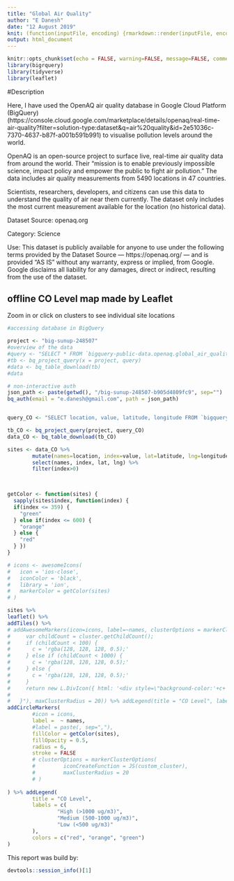 ```yaml
---
title: "Global Air Quality"
author: "E Danesh"
date: "12 August 2019"
knit: (function(inputFile, encoding) {rmarkdown::render(inputFile, encoding = encoding, output_file ='index.html')})
output: html_document
---
```


```r
knitr::opts_chunk$set(echo = FALSE, warning=FALSE, message=FALSE, comment=FALSE)
library(bigrquery)
library(tidyverse)
library(leaflet)
```

#Description 

Here, I have used the OpenAQ air quality database in Google Cloud Platform (BigQuery) (https://console.cloud.google.com/marketplace/details/openaq/real-time-air-quality?filter=solution-type:dataset&q=air%20quality&id=2e51036c-7370-4637-b87f-a001b591b991) to visualise pollution levels around the world. 

OpenAQ is an open-source project to surface live, real-time air quality data from around the world. Their “mission is to enable previously impossible science, impact policy and empower the public to fight air pollution.” The data includes air quality measurements from 5490 locations in 47 countries.

Scientists, researchers, developers, and citizens can use this data to understand the quality of air near them currently. The dataset only includes the most current measurement available for the location (no historical data). 

Dataset Source: openaq.org

Category: Science

Use: This dataset is publicly available for anyone to use under the following terms provided by the Dataset Source — https://openaq.org/ — and is provided "AS IS" without any warranty, express or implied, from Google. Google disclaims all liability for any damages, direct or indirect, resulting from the use of the dataset. 

## offline CO Level map made by Leaflet
Zoom in or click on clusters to see individual site locations

```r
#accessing database in BigQuery

project <- "big-sunup-248507"
#overview of the data
#query <- "SELECT * FROM `bigquery-public-data.openaq.global_air_quality` LIMIT 10"
#tb <- bq_project_query(x = project, query)
#data <- bq_table_download(tb)
#data

# non-interactive auth
json_path <- paste(getwd(), "/big-sunup-248507-b905d4809fc9", sep="")
bq_auth(email = "e.danesh@gmail.com", path = json_path)


query_CO <- "SELECT location, value, latitude, longitude FROM `bigquery-public-data.openaq.global_air_quality` WHERE pollutant like 'co'"

tb_CO <- bq_project_query(project, query_CO)
data_CO <- bq_table_download(tb_CO)
```

```r

sites <- data_CO %>% 
        mutate(names=location, index=value, lat=latitude, lng=longitude) %>% 
        select(names, index, lat, lng) %>% 
        filter(index>0)

        

getColor <- function(sites) {
  sapply(sites$index, function(index) {
  if(index <= 359) {
    "green"
  } else if(index <= 600) {
    "orange"
  } else {
    "red"
  } })
}

# icons <- awesomeIcons(
#   icon = 'ios-close',
#   iconColor = 'black',
#   library = 'ion',
#   markerColor = getColor(sites)
# )
```

```r

sites %>% 
leaflet() %>% 
addTiles() %>% 
# addAwesomeMarkers(icon=icons, label=~names, clusterOptions = markerClusterOptions(iconCreateFunction=JS("function (cluster) {    
#     var childCount = cluster.getChildCount();  
#     if (childCount < 100) {  
#       c = 'rgba(128, 128, 128, 0.5);'
#     } else if (childCount < 1000) {  
#       c = 'rgba(128, 128, 128, 0.5);'  
#     } else { 
#       c = 'rgba(128, 128, 128, 0.5);'  
#     }    
#     return new L.DivIcon({ html: '<div style=\"background-color:'+c+'\"><span>' + childCount + '</span></div>', className: 'marker-cluster', iconSize: new L.Point(40, 40) });
# 
#   }"), maxClusterRadius = 20)) %>% addLegend(title = "CO Level", labels = c("High (>1000 ug/m3)", "Medium (500-1000 ug/m3)", "Low (<500 ug/m3)"), colors = c("red", "orange", "green"))
addCircleMarkers(
        #icon = icons,
        label =  ~ names,
        #label = paste(, sep=","),
        fillColor = getColor(sites),
        fillOpacity = 0.5,
        radius = 6,
        stroke = FALSE
        # clusterOptions = markerClusterOptions(
        #         iconCreateFunction = JS(custom_cluster),
        #         maxClusterRadius = 20
        # )
        
) %>% addLegend(
        title = "CO Level",
        labels = c(
                "High (>1000 ug/m3)",
                "Medium (500-1000 ug/m3)",
                "Low (<500 ug/m3)"
        ),
        colors = c("red", "orange", "green")
)
```

This report was build by:
```r
devtools::session_info()[1]
```